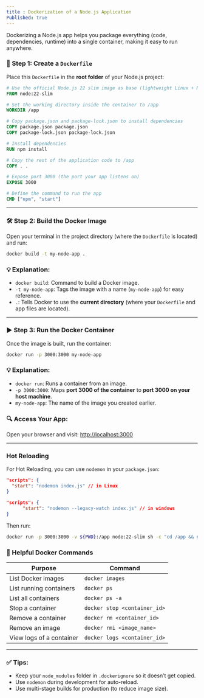 ```yaml
---
title : Dockerization of a Node.js Application
Published: true
---
```


Dockerizing a Node.js app helps you package everything (code, dependencies, runtime) into a single container, making it easy to run anywhere.


### 🧱 Step 1: Create a `Dockerfile`

Place this `Dockerfile` in the **root folder** of your Node.js project:

```Dockerfile
# Use the official Node.js 22 slim image as base (lightweight Linux + Node)
FROM node:22-slim

# Set the working directory inside the container to /app
WORKDIR /app

# Copy package.json and package-lock.json to install dependencies
COPY package.json package.json
COPY package-lock.json package-lock.json

# Install dependencies
RUN npm install

# Copy the rest of the application code to /app
COPY . .

# Expose port 3000 (the port your app listens on)
EXPOSE 3000

# Define the command to run the app
CMD ["npm", "start"]
```

---

### 🛠️ Step 2: Build the Docker Image

Open your terminal in the project directory (where the `Dockerfile` is located) and run:

```bash
docker build -t my-node-app .
```

### 💡 Explanation:

* `docker build`: Command to build a Docker image.
* `-t my-node-app`: Tags the image with a name (`my-node-app`) for easy reference.
* `.`: Tells Docker to use the **current directory** (where your `Dockerfile` and app files are located).

---

### ▶️ Step 3: Run the Docker Container

Once the image is built, run the container:

```bash
docker run -p 3000:3000 my-node-app
```

### 💡 Explanation:

* `docker run`: Runs a container from an image.
* `-p 3000:3000`: Maps **port 3000 of the container** to **port 3000 on your host machine**.
* `my-node-app`: The name of the image you created earlier.

### 🔍 Access Your App:

Open your browser and visit:
[http://localhost:3000](http://localhost:3000)

---

### Hot Reloading

For Hot Reloading, you can use `nodemon` in your `package.json`:

```json
"scripts": {
  "start": "nodemon index.js" // in Linux 
}
```

```json
"scripts": {
      "start": "nodemon --legacy-watch index.js" // in windows
}
```

Then run:

```bash
docker run -p 3000:3000 -v ${PWD}:/app node:22-slim sh -c "cd /app && npm install && npm start"
```

### 🧰 Helpful Docker Commands

| Purpose                  | Command                      |
| ------------------------ | ---------------------------- |
| List Docker images       | `docker images`              |
| List running containers  | `docker ps`                  |
| List all containers      | `docker ps -a`               |
| Stop a container         | `docker stop <container_id>` |
| Remove a container       | `docker rm <container_id>`   |
| Remove an image          | `docker rmi <image_name>`    |
| View logs of a container | `docker logs <container_id>` |

---

### ✅ Tips:

* Keep your `node_modules` folder in `.dockerignore` so it doesn’t get copied.
* Use `nodemon` during development for auto-reload.
* Use multi-stage builds for production (to reduce image size).


